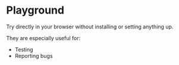 
# Playground

Try <KoliBri /> directly in your browser without installing or setting anything up.

They are especially useful for:

- Testing <KoliBri />
- Reporting bugs

<PlaygroundCards lang="en" majorVersion={2} />
